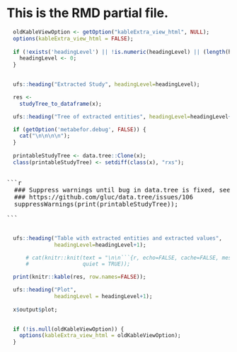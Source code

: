 
<div style="display:block;clear:both;" class="rxs-start"></div>
  <div class="rxs-container">
  
  

<h1>This is the RMD partial file.</h1>



    
```r

  oldKableViewOption <- getOption("kableExtra_view_html", NULL);
  options(kableExtra_view_html = FALSE);
  
  if (!exists('headingLevel') || !is.numeric(headingLevel) || (length(headingLevel) != 1)) {
    headingLevel <- 0;
  }
  
```
  
```r
  ufs::heading("Extracted Study", headingLevel=headingLevel);
```

```r

  res <-
    studyTree_to_dataframe(x);

  ufs::heading("Tree of extracted entities", headingLevel=headingLevel+1);

  if (getOption('metabefor.debug', FALSE)) {
    cat("\n\n\n\n");
  }
    
  printableStudyTree <- data.tree::Clone(x);
  class(printableStudyTree) <- setdiff(class(x), "rxs");

```

<pre>

```r

  ### Suppress warnings until bug in data.tree is fixed, see:
  ### https://github.com/gluc/data.tree/issues/106
  suppressWarnings(print(printableStudyTree));

```

</pre>

```r

  ufs::heading("Table with extracted entities and extracted values",
               headingLevel=headingLevel+1);

      # cat(knitr::knit(text = "\n\n```{r, echo=FALSE, cache=FALSE, message=FALSE, results='asis' }\n  knitr::kable(res, row.names=FALSE);\n```\n\n",
      #                 quiet = TRUE));

  print(knitr::kable(res, row.names=FALSE));

```


```r
  
  ufs::heading("Plot",
               headingLevel = headingLevel+1);
  
  x$output$plot;
  
```

  
```r
  if (!is.null(oldKableViewOption)) {
    options(kableExtra_view_html = oldKableViewOption);
  }
```
  
  </div>
<div style="display:block;clear:both;" class="rxs-end"></div>
